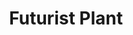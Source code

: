 ---
title: "Futurist Plant"
meta_title: "Futurist Plant craft"
description: "Craft de Futurist Plant"
rank: "s"
draft: false
name: "Futurist Plant"
recipe_img: "https://wiki.pokexgames.com/images/8/8d/Futurist_Plant.png"
level: 105
craft_time: 14400
result: 1
value_npc: 1
ingredients:
  - name: "Darkrai Essences"
    quantity: 300
    item_img: "https://wiki.pokexgames.com/images/0/01/Darkrai-Essence.gif"
    value_npc: 1
  - name: "Green Hairs"
    quantity: 3
    item_img: "https://wiki.pokexgames.com/images/2/2c/Green_Hair.png"
    value_npc: 1
  - name: "Corrupted Pot Of Moss Bugs"
    quantity: 3
    item_img: "https://wiki.pokexgames.com/images/b/b7/Corrupted_Pot_Of_Moss_Bug.gif"
    value_npc: 1
  - name: "Black Lucky Charms"
    quantity: 3
    item_img: "https://wiki.pokexgames.com/images/b/b0/Black_Lucky_Charm.png"
    value_npc: 1
  - name: "Corrupted Ice Orbs"
    quantity: 3
    item_img: "https://wiki.pokexgames.com/images/3/3f/Corrupted-Ice-Orb.gif"
    value_npc: 1
---